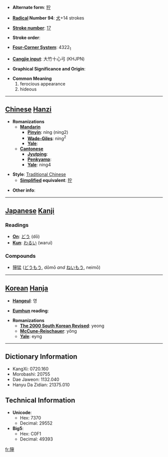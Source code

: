 * '''Alternate form''': [[狞]]

* '''[[Wiktionary:Chinese radical index| Radical]] Number 94''': [[Wiktionary:Chinese radical index 犬|犬]]+14 strokes

* '''[[Wiktionary:Chinese total strokes index|Stroke number]]''': [[Wiktionary:Chinese total strokes index 17|17]]

* '''Stroke order''': 

* '''[[Wiktionary:Chinese four corner index|Four-Corner System]]''': 4322<sub>1</sub>

* '''[[Wiktionary:Chinese Cangjie index|Cangjie input]]''': 大竹十心弓 (KHJPN)

* '''Graphical Significance and Origin''': 

* '''Common Meaning'''
*#ferocious appearance
*# hideous


----

== [[Chinese]] [[Hanzi]] ==

* '''Romanizations'''
** '''[[Mandarin]]'''
*** '''[[Pinyin]]''': níng (ning2)
*** '''[[Wade-Giles]]''': ning<sup>2</sup>
*** '''[[Yale]]''': 
** '''[[Cantonese]]'''
*** '''[[Jyutping]]''':
*** '''[[Penkyamp]]''': 
*** '''[[Yale]]''': ning4

* '''Style''': [[Traditional Chinese]] 
** '''[[Simplified Chinese|Simplified]] equivalent''': [[狞]]

* '''Other info''': 

----

== [[Japanese]] [[Kanji]] ==

===Readings===
* '''[[On]]''': [[どう]] (dō)
* '''[[Kun]]''': [[わるい]] (warui)
===Compounds===
*[[獰猛]] ([[どうもう]], dōmō ''and'' [[ねいもう]], neimō)
----

== [[Korean]] [[Hanja]] ==

* '''[[Hangeul]]''': 영

* '''[[Eumhun]] reading''': 

* '''Romanizations'''
** '''[[The 2000 South Korean Revised Romanization|The 2000 South Korean Revised]]''': yeong
** '''[[McCune-Reischauer]]''': yŏng
** '''[[Yale]]''': eyng

----

== Dictionary Information ==

* KangXi: 0720.160
* Morobashi: 20755
* Dae Jaweon: 1132.040
* Hanyu Da Zidian: 21375.010

== Technical Information ==

* '''Unicode''':
** Hex: 7370
** Decimal: 29552
* '''Big5''':
** Hex: C0F1
** Decimal: 49393

[[fr:獰]]